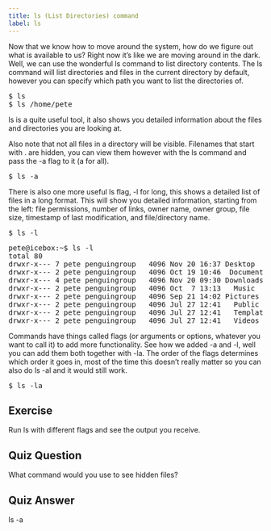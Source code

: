 ```yaml
---
title: ls (List Directories) command
label: ls
---
```


Now that we know how to move around the system, how do we figure out what is available to us? Right now it’s like we are moving around in the dark. Well, we can use the wonderful ls command to list directory contents. The ls command will list directories and files in the current directory by default, however you can specify which path you want to list the directories of.

<pre>$ ls
$ ls /home/pete</pre>

ls is a quite useful tool, it also shows you detailed information about the files and directories you are looking at.

Also note that not all files in a directory will be visible. Filenames that start with . are hidden, you can view them however with the ls command and pass the -a flag to it (a for all).

<pre>$ ls -a</pre>

There is also one more useful ls flag, -l for long, this shows a detailed list of files in a long format. This will show you detailed information, starting from the left: file permissions, number of links, owner name, owner group, file size, timestamp of last modification, and file/directory name.

<pre>$ ls -l</pre>

<pre>pete@icebox:~$ ls -l
total 80
drwxr-x--- 7 pete penguingroup   4096 Nov 20 16:37 Desktop
drwxr-x--- 2 pete penguingroup   4096 Oct 19 10:46  Documents
drwxr-x--- 4 pete penguingroup   4096 Nov 20 09:30 Downloads
drwxr-x--- 2 pete penguingroup   4096 Oct  7 13:13   Music
drwxr-x--- 2 pete penguingroup   4096 Sep 21 14:02 Pictures
drwxr-x--- 2 pete penguingroup   4096 Jul 27 12:41   Public
drwxr-x--- 2 pete penguingroup   4096 Jul 27 12:41   Templates
drwxr-x--- 2 pete penguingroup   4096 Jul 27 12:41   Videos</pre>

Commands have things called flags (or arguments or options, whatever you want to call it) to add more functionality. See how we added -a and -l, well you can add them both together with -la. The order of the flags determines which order it goes in, most of the time this doesn’t really matter so you can also do ls -al and it would still work.

<pre>$ ls -la</pre>

## Exercise

Run ls with different flags and see the output you receive.

## Quiz Question

What command would you use to see hidden files?

## Quiz Answer

ls -a
